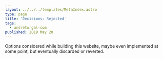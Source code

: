 ```yaml
---
layout: ../../../templates/MetaIndex.astro
type: page
title: 'Decisions: Rejected'
tags:
  - andretorgal-com
published: 2019 May 20
---
```


<Abstract>

Options considered while building this website, maybe even implemented at some point, but eventually discarded or reverted.

</Abstract>
